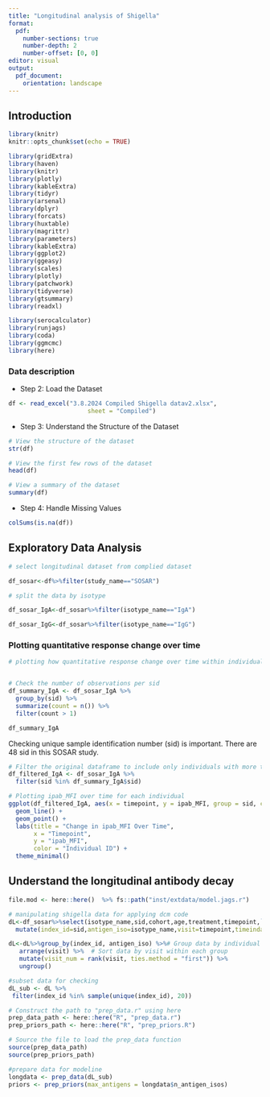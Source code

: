 ```yaml
---
title: "Longitudinal analysis of Shigella"
format: 
  pdf:
    number-sections: true
    number-depth: 2
    number-offset: [0, 0]
editor: visual
output:
  pdf_document:
    orientation: landscape
---
```


## Introduction

```r
library(knitr)
knitr::opts_chunk$set(echo = TRUE)
```

```r
library(gridExtra)
library(haven)
library(knitr)
library(plotly)
library(kableExtra)
library(tidyr)
library(arsenal)
library(dplyr)
library(forcats)
library(huxtable)
library(magrittr)
library(parameters)
library(kableExtra)
library(ggplot2)
library(ggeasy)
library(scales)
library(plotly)
library(patchwork)
library(tidyverse)
library(gtsummary)
library(readxl)

library(serocalculator)
library(runjags)
library(coda)
library(ggmcmc)
library(here)

```

### Data description

-   Step 2: Load the Dataset

```r
df <- read_excel("3.8.2024 Compiled Shigella datav2.xlsx", 
                      sheet = "Compiled")
```

-   Step 3: Understand the Structure of the Dataset

```r
# View the structure of the dataset
str(df)

# View the first few rows of the dataset
head(df)

# View a summary of the dataset
summary(df)
```

-   Step 4: Handle Missing Values

```r
colSums(is.na(df))

```

## Exploratory Data Analysis

```r
# select longitudinal dataset from complied dataset

df_sosar<-df%>%filter(study_name=="SOSAR")

# split the data by isotype

df_sosar_IgA<-df_sosar%>%filter(isotype_name=="IgA")

df_sosar_IgG<-df_sosar%>%filter(isotype_name=="IgG")


```

### Plotting quantitative response change over time

```r
# plotting how quantitative response change over time within individuals


# Check the number of observations per sid
df_summary_IgA <- df_sosar_IgA %>%
  group_by(sid) %>%
  summarize(count = n()) %>%
  filter(count > 1)

df_summary_IgA
```

Checking unique sample identification number (sid) is important. There are 48 sid in this SOSAR study.

```r
# Filter the original dataframe to include only individuals with more than one observation
df_filtered_IgA <- df_sosar_IgA %>%
  filter(sid %in% df_summary_IgA$sid)

# Plotting ipab_MFI over time for each individual
ggplot(df_filtered_IgA, aes(x = timepoint, y = ipab_MFI, group = sid, color = sid)) +
  geom_line() +
  geom_point() +
  labs(title = "Change in ipab_MFI Over Time",
       x = "Timepoint",
       y = "ipab_MFI",
       color = "Individual ID") +
  theme_minimal()
```

## Understand the longitudinal antibody decay

```r
file.mod <- here::here()  %>% fs::path("inst/extdata/model.jags.r")
```

```r
# manipulating shigella data for applying dcm code
dL<-df_sosar%>%select(isotype_name,sid,cohort,age,treatment,timepoint,`Actual day`)%>%
  mutate(index_id=sid,antigen_iso=isotype_name,visit=timepoint,timeindays=`Actual day`)

dL<-dL%>%group_by(index_id, antigen_iso) %>%# Group data by individual
   arrange(visit) %>%  # Sort data by visit within each group
   mutate(visit_num = rank(visit, ties.method = "first")) %>%
   ungroup()
```

```r
#subset data for checking
dL_sub <- dL %>%
 filter(index_id %in% sample(unique(index_id), 20))
```

```r
# Construct the path to "prep_data.r" using here
prep_data_path <- here::here("R", "prep_data.r")
prep_priors_path <- here::here("R", "prep_priors.R")

# Source the file to load the prep_data function
source(prep_data_path)
source(prep_priors_path)

#prepare data for modeline
longdata <- prep_data(dL_sub)
priors <- prep_priors(max_antigens = longdata$n_antigen_isos)
```

```r

```
